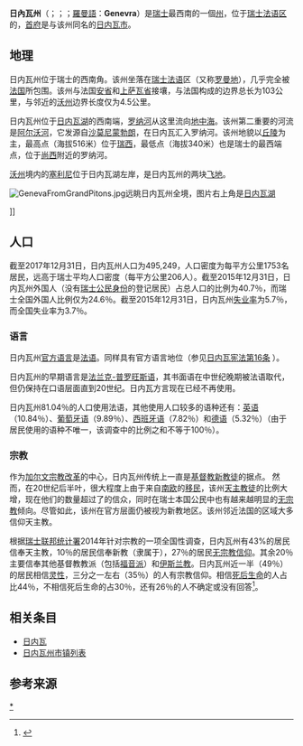 {{noteTA
|G1=法国地名
}}
{{Infobox Canton
| 州名     = 日內瓦州
| 簡寫     = GE
| 州徽圖檔 = Wappen Genf matt.svg
| 地圖圖檔 = Karte Kanton Genf 2010.png
| 首府     = [[日內瓦|日內瓦]]
| 面積     = 282.44
| 面積排名 = 21
| 人口     = 495,249
| 人口排名 = 6
| 統計時間 = 2017年12月31日
| 密度排名 = 2
| 加入年份 = 1815
| 語言     = [[法語|法語]]
}}
'''日內瓦州'''（{{lang-fr|Canton de Genève}}；{{lang-de|Kanton Genf}}；{{lang-it|Canton Ginevra}}；[[羅曼語|羅曼語]]：'''Genevra'''）是[[瑞士|瑞士]]最西南的一個[[州_(瑞士)|州]]，位于[[罗曼地|瑞士法语区]]的{{link-de|日内瓦-洛桑都市区|Metropolregion Genf-Lausanne}}，[[首府|首府]]是与该州同名的[[日内瓦|日内瓦市]]。

== 地理 ==

日内瓦州位于瑞士的西南角。该州坐落在[[瑞士法语|瑞士法语]]区（又称[[罗曼地|罗曼地]]），几乎完全被[[法国|法国]]所包围。该州与法国[[安省_(法国)|安省]]和[[上萨瓦省|上萨瓦省]]接壤，与法国构成的边界总长为103公里，与邻近的[[沃州|沃州]]边界长度仅为4.5公里。

日内瓦州位于[[日内瓦湖|日内瓦湖]]的西南端，[[罗纳河|罗纳河]]从这里流向[[地中海|地中海]]。该州第二重要的河流是[[阿尔沃河|阿尔沃河]]，它发源自[[沙莫尼蒙勃朗|沙莫尼蒙勃朗]]，在日内瓦汇入罗纳河。该州地貌以[[丘陵|丘陵]]为主，最高点（海拔516米）位于[[瑞西_(瑞士)|瑞西]]，最低点（海拔340米）也是瑞士的最西端点，位于[[尚西|尚西]]附近的罗纳河。

[[沃州|沃州]]境内的[[塞利尼|塞利尼]]位于日内瓦湖左岸，是日内瓦州的两块[[飞地|飞地]]。

[[File:GenevaFromGrandPitons.jpg|thumb]]远眺日内瓦州全境，图片右上角是[[日内瓦湖|日内瓦湖]]</center>]]

== 人口 ==

截至2017年12月31日，日内瓦州人口为495,249，人口密度为每平方公里1753名居民，远高于瑞士平均人口密度（每平方公里206人）。截至2015年12月31日，日内瓦州外国人（没有[[瑞士国籍法|瑞士公民身份]]的登记居民）占总人口的比例为40.7％，而瑞士全国外国人比例仅为24.6％。截至2015年12月31日，日内瓦州[[失业率|失业率]]为5.7％，而全国失业率为3.7％。

=== 语言 ===

日内瓦州[[官方语言|官方语言]]是[[法语|法语]]。{{link-fr|法语手语|Langue des signes française}}同样具有官方语言地位（参见[https://www.admin.ch/opc/de/classified-compilation/20132788/index.html#a16 日内瓦宪法第16条] {{Wayback|url=https://www.admin.ch/opc/de/classified-compilation/20132788/index.html#a16 |date=20181209124427 }}）。

日内瓦州的早期语言是[[法兰克-普罗旺斯语|法兰克-普罗旺斯语]]，其书面语在中世纪晚期被法语取代，但仍保持在口语层面直到20世纪。日内瓦方言现在已经不再使用。

日内瓦州81.04％的人口使用法语，其他使用人口较多的语种还有：[[英语|英语]]（10.84％）、[[葡萄牙语|葡萄牙语]]（9.89％）、[[西班牙语|西班牙语]]（7.82％）和[[德语|德语]]（5.32％）（由于居民使用的语种不唯一，该调查中的比例之和不等于100％）。

=== 宗教 ===

作为[[加尔文主义|加尔文宗教改革]]的中心，日内瓦州传统上一直是[[新教|基督教新教徒]]的据点。 然而，在20世纪后半叶，很大程度上由于来自[[南欧|南欧]]的[[移民|移民]]，该州[[天主教|天主教徒]]的比例大增，现在他们的数量超过了{{link-de|瑞士归正宗|Evangelisch-reformierte Kirchen der Schweiz}}的信众，同时在瑞士本国公民中也有越来越明显的[[无宗教|无宗教]]倾向。尽管如此，该州在官方层面仍被视为新教地区。该州邻近法国的区域大多信仰天主教。

根据[[瑞士联邦统计署|瑞士联邦统计署]]2014年针对宗教的一项全国性调查，日内瓦州有43%的居民信奉天主教，10％的居民信奉新教（隶属于{{link-de|日内瓦新教教会|Église Protestante de Genève}}），27％的居民[[无宗教|无宗教信仰]]。其余20％主要信奉其他基督教教派（包括[[福音主义|福音派]]）和[[伊斯兰教|伊斯兰教]]。日内瓦州近一半（49％）的居民相信[[灵性|灵性]]，三分之一左右（35％）的人有宗教信仰。相信[[死后生命|死后生命]]的人占比44％，不相信死后生命的占30％，还有26％的人不确定或没有回答<ref>{{cite web|url=http://www.ge.ch/statistique/tel/publications/2016/analyses/coup_doeil/an-co-2016-58.pdf|title=Religion et spiritualité à Genève en 2014|publisher=Office cantonal de la statistique (OCSTAT)|language=fr|date=2016-12-12|accessdate=2017-01-17|format=PDF; 1713 kB|archive-date=2020-11-29|archive-url=https://web.archive.org/web/20201129044108/https://www.ge.ch/statistique/tel/publications/2016/analyses/coup_doeil/an-co-2016-58.pdf|dead-url=no}}</ref>。

== 相关条目 ==
* [[日内瓦|日内瓦]]
* [[日内瓦州市镇列表|日内瓦州市镇列表]]

== 参考来源 ==
{{Commonscat|Canton of Genève|日內瓦州}}
{{reflist}}

{{日内瓦州行政区划}}
{{Swiss Cantons}}
{{Authority control}}
[[Category:日内瓦州|*]]